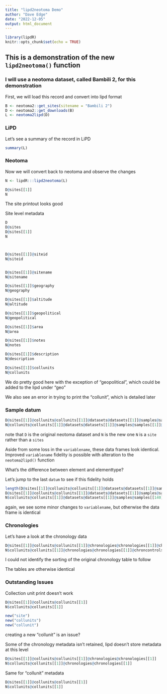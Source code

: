 ```yaml
---
title: "lipd2neotoma Demo"
author: "Dave Edge"
date: "2022-12-05"
output: html_document
---
```


```r
library(lipdR)
knitr::opts_chunk$set(echo = TRUE)
```

## This is a demonstration of the new `lipd2neotoma()` function

### I will use a neotoma dataset, called Bambili 2, for this demonstration

First, we will load this record and convert into lipd format

```r
B <- neotoma2::get_sites(sitename = "Bambili 2")
D <- neotoma2::get_downloads(B)
L <- neotoma2lipd(D)
```

### LiPD

Let's see a summary of the record in LiPD

```r
summary(L)
```


### Neotoma

Now we will convert back to neotoma and observe the changes

```r
N <- lipdR:::lipd2neotoma(L)

D@sites[[1]]
N

```

The site printout looks good

Site level metadata

```r
D
D@sites
D@sites[[1]]
N



D@sites[[1]]@siteid
N@siteid


D@sites[[1]]@sitename
N@sitename

D@sites[[1]]$geography
N@geography

D@sites[[1]]$altitude
N@altitude

D@sites[[1]]$geopolitical
N@geopolitical

D@sites[[1]]$area
N@area

D@sites[[1]]$notes
N@notes

D@sites[[1]]$description
N@description

D@sites[[1]]$collunits
N@collunits
```

We do pretty good here with the exception of "geopolitical", which could be added to the lipd under "geo"

We also see an error in trying to print the "collunit", which is detailed later

### Sample datum

```r
D@sites[[1]]@collunits@collunits[[1]]@datasets@datasets[[1]]@samples@samples[[1]]@datum
N@collunits@collunits[[1]]@datasets@datasets[[1]]@samples@samples[[1]]@datum
```

note that `D` is the original neotoma dataset and `N` is the new one
`N` is a `site` rather than a `sites`

Aside from some loss in the `variablename`, these data frames look identical.
Improved `variablename` fidelity is possible with alteration to the `neotoma2lipd()` function

What's the difference between element and elementtype?

Let's jump to the last `datum` to see if this fidelity holds

```r
length(D@sites[[1]]@collunits@collunits[[1]]@datasets@datasets[[1]]@samples@samples)
D@sites[[1]]@collunits@collunits[[1]]@datasets@datasets[[1]]@samples@samples[[140]]@datum
N$collunits@collunits[[1]]@datasets@datasets[[1]]@samples@samples[[140]]@datum
```

again, we see some minor changes to `variablename`, but otherwise the data frame is identical

### Chronologies

Let's have a look at the chronology data

```r
D@sites[[1]]@collunits@collunits[[1]]@chronologies@chronologies[[1]]@chroncontrols
N$collunits@collunits[[1]]@chronologies@chronologies[[1]]@chroncontrols
```


I could not identify the sorting of the original chronology table to follow

The tables are otherwise identical


### Outstanding Issues

Collection unit print doesn't work 

```r
D@sites[[1]]@collunits@collunits[[1]]
N$collunits@collunits[[1]]

new("site")
new("collunits")
new("collunit")
```

creating a new "collunit" is an issue?


Some of the chronology metadata isn't retained, lipd doesn't store metadata at this level

```r
D@sites[[1]]@collunits@collunits[[1]]@chronologies@chronologies[[1]]
N$collunits@collunits[[1]]@chronologies@chronologies[[1]]
```

Same for "collunit" metadata

```r
D@sites[[1]]@collunits@collunits[[1]]
N$collunits@collunits[[1]]
```

